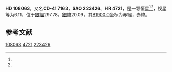 {{Starbox begin
| name = HD 108063
}}
{{Starbox observe
| epoch = [[J2000.0|J2000.0]]
| constell = {{星座名待查}}<ref name=SIMBAD>{{cite web
 | url=http://simbad.u-strasbg.fr/simbad/sim-id?Ident=HR+4721
 | title=Pulsating variable Star
 | publisher=Centre de Données astronomiques de Strasbourg
 | work=SIMBAD
 | accessdate=2012-07-13
 | archive-date=2020-08-09
 | archive-url=https://web.archive.org/web/20200809172907/http://simbad.u-strasbg.fr/simbad/sim-id?Ident=HR+4721
 | dead-url=no
 }}</ref><ref name=DATA>{{cite web
 | url=http://vizier.u-strasbg.fr/viz-bin/VizieR-5?-out.add=.&-source=5050&-corr=PK=HR&-out.max=9999&HR=4721
 | title=VizieR Detailed Page
 | accessdate=2012-07-13
 | archive-date=2016-03-05
 | archive-url=https://web.archive.org/web/20160305025731/http://vizier.u-strasbg.fr/viz-bin/VizieR-5?-out.add=.&-source=5050&-corr=PK=HR&-out.max=9999&HR=4721
 | dead-url=no
 }}</ref>
| 星官 = 
| ra = {{RA|12|25|8.5}}<ref name=SIMBAD /><ref name=DATA />
| dec = {{DEC|-42|30|52}}<ref name=SIMBAD /><ref name=DATA />
| appmag_v = 6.11<ref name=SIMBAD /><ref name=DATA />
}}
{{Starbox character
| class = G5III+F-G<ref name=SIMBAD /><ref name=DATA />
| b-v = 0.65<ref name=SIMBAD /><ref name=DATA />
| u-b = <ref name=SIMBAD /><ref name=DATA />
| r-i = <ref name=SIMBAD /><ref name=DATA />
| variable = 
}}
{{Starbox astrometry
| radial_v = 
| prop_mo_ra = 34
| parallax = 
| p_error = 
}}
{{Starbox catalog
| names =CD-41 7163，[[SAO星表|SAO]] 223426，[[HD星表|HD]] 108063，[[HR星表|HR]] 4721}}
{{Starbox reference |Simbad=HR+4721}}
{{Starbox end}}

'''HD 108063'''，又名'''CD-41 7163'''，'''SAO 223426'''、'''HR 4721'''，是一颗恒星<ref name=SIMBAD /><ref name=DATA />，视星等为6.11，位于[[銀道座標系|銀經]]297.78，[[銀道座標系|銀緯]]20.09，其[[B1900.0|B1900.0]]坐标为赤經{{RA|12|19|50.4}}，赤緯{{DEC|-41|20.09|34}}。

== 参考文献 ==
{{reflist}}

{{star-stub}}

[[Category:HD和HDE天體|108063]]
[[Category:HR天體|4721]]
[[Category:SAO天體|223426]]